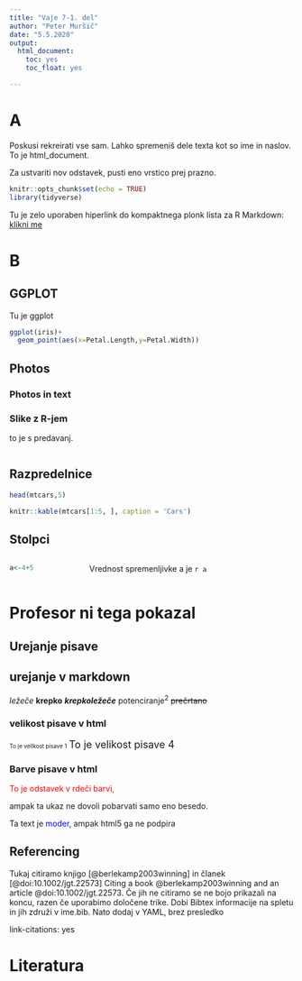 ---
title: "Vaje 7-1. del"
author: "Peter Muršič"
date: "5.5.2020"
output: 
  html_document: 
    toc: yes
    toc_float: yes

---

# A
Poskusi rekreirati vse sam. Lahko spremeniš dele texta kot so ime in naslov. To je html_document.

Za ustvariti nov odstavek, pusti eno vrstico prej prazno.
```{r setup, include=TRUE, warning=FALSE, message=FALSE}
knitr::opts_chunk$set(echo = TRUE)
library(tidyverse)
```
Tu je zelo uporaben hiperlink do kompaktnega plonk lista za R Markdown:
[klikni me](https://rstudio.com/wp-content/uploads/2015/02/rmarkdown-cheatsheet.pdf)


# B
## GGPLOT
Tu je ggplot
```{r}
ggplot(iris)+
  geom_point(aes(x=Petal.Length,y=Petal.Width))
```

## Photos

### Photos in text


### Slike z R-jem
to je s predavanj.
```{r}

```

## Razpredelnice

```{r}
head(mtcars,5)
```


```{r}
knitr::kable(mtcars[1:5, ], caption = 'Cars')
```

## Stolpci
:::: {.columns style="display: flex;"}

::: {.column width="25%"}
```{r}
a<-4+5
```
:::

:::{.column width="75%"}
 Vrednost spremenljivke a je `r a`
:::

::::


# Profesor ni tega pokazal 
## Urejanje pisave

## urejanje v markdown
*ležeče*
**krepko**
***krepkoležeče***
potenciranje^2^
~~prečrtano~~

### velikost pisave v html
<font size="1"> To je velikost pisave 1</font>
<font size="4"> To je velikost pisave 4</font>


### Barve pisave v html
<p style="color:red">To je odstavek v rdeči barvi,</p> ampak ta ukaz ne dovoli pobarvati samo eno besedo.

Ta text je <font color="blue">moder</font>, ampak html5 ga ne podpira</font>




## Referencing
Tukaj citiramo knjigo [@berlekamp2003winning] in članek [@doi:10.1002/jgt.22573] 
Citing a book @berlekamp2003winning and an article @doi:10.1002/jgt.22573. Če jih ne citiramo se ne bojo prikazali na koncu, razen če uporabimo določene trike. Dobi Bibtex informacije na spletu in jih združi v ime.bib. Nato dodaj v YAML, brez presledko

link-citations: yes   

# Literatura
